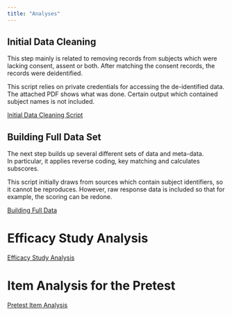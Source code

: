 ```yaml
---
title: "Analyses"
---
```


## Initial Data Cleaning

This step mainly is related to removing records from subjects which were lacking 
consent, assent or both.  After matching the consent records, the records were deidentified.

This script relies on private credentials for accessing the de-identified data.
The attached PDF shows what was done.  Certain output which contained subject
names is not included.

[Initial Data Cleaning Script](scripts/PPIES-Downloads.pdf)

## Building Full Data Set

The next step builds up several different sets of data and meta-data.  
In particular, it applies reverse coding, key matching and calculates subscores.

This script initially draws from sources which contain subject identifiers, so it
cannot be reproduces.  However, raw response data is included so that for
example, the scoring can be redone.

[Building Full Data](scripts/PPIES-Join.pdf)

# Efficacy Study Analysis

[Efficacy Study Analysis](EfficacyAnalysis.qmd)

# Item Analysis for the Pretest

[Pretest Item Analysis](PrePostIA.qmd)
